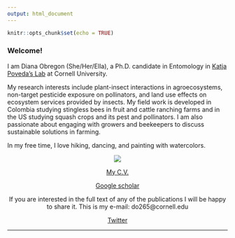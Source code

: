 ```yaml
---
output: html_document
---
```


```r
knitr::opts_chunk$set(echo = TRUE)
```

### **Welcome!** 

I am Diana Obregon (She/Her/Ella), a Ph.D. candidate in Entomology in [Katja Poveda’s Lab](https://blogs.cornell.edu/katjapoveda/) at Cornell University. 

My research interests include plant-insect interactions in agroecosystems, non-target pesticide exposure on pollinators, and land use effects on ecosystem services provided by insects. My field work is developed in Colombia studying stingless bees in fruit and cattle ranching farms and in the US studying squash crops and its pest and pollinators. I am also passionate about engaging with growers and beekeepers to discuss sustainable solutions in farming. 

In my free time, I love hiking, dancing, and painting with watercolors. 


<center>
![](/Users/dianaobregon/Box Sync/Cornell/Personal_website/Diana_greenhouse_squash.JPG)


[My C.V.](https://drive.google.com/file/d/1EAHgTHTM7kiGVBgrv4Hr2aAPnb0KwmaO/view?usp=sharing)


[Google scholar](https://scholar.google.com/citations?hl=es&user=2IZUZQ8AAAAJ&scilu=&scisig=AMD79ooAAAAAYONtWK9O8WrTlf2N82osVgk3c3Mnu8Cf&gmla=AJsN-F4mTMTSjy5qx0dcSwBgzqEOIvG_1VvDdDq3lAcBZw9DRMWfbfBm4yyddneAUkLxch35LoPRPQNtS7W3zHjNOSJvbXCmUFMzoyBls8ECTGTFxQzmhX0MMHzxyq9OV4RH__I3VDG-&sciund=4711727511523886549)

If you are interested in the full text of any of the publications I will be happy to share it. This is my e-mail: do265@cornell.edu

[Twitter](https://twitter.com/dianaobregonc)

*******


    

